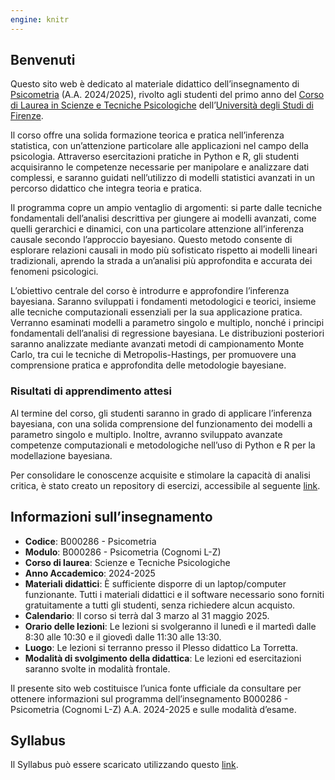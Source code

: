 ```yaml
---
engine: knitr
---
```


## Benvenuti {.unnumbered}

Questo sito web è dedicato al materiale didattico dell'insegnamento di [Psicometria](https://www.unifi.it/index.php?module=ofform2&mode=1&cmd=3&AA=2023&afId=689762) (A.A. 2024/2025), rivolto agli studenti del primo anno del [Corso di Laurea in Scienze e Tecniche Psicologiche](https://www.psicologia.unifi.it/vp-130-scienze-e-tecniche-psicologiche-l-24.html) dell'[Università degli Studi di Firenze](https://www.unifi.it/).

Il corso offre una solida formazione teorica e pratica nell'inferenza statistica, con un'attenzione particolare alle applicazioni nel campo della psicologia. Attraverso esercitazioni pratiche in Python e R, gli studenti acquisiranno le competenze necessarie per manipolare e analizzare dati complessi, e saranno guidati nell’utilizzo di modelli statistici avanzati in un percorso didattico che integra teoria e pratica. 

Il programma copre un ampio ventaglio di argomenti: si parte dalle tecniche fondamentali dell'analisi descrittiva per giungere ai modelli avanzati, come quelli gerarchici e dinamici, con una particolare attenzione all'inferenza causale secondo l’approccio bayesiano. Questo metodo consente di esplorare relazioni causali in modo più sofisticato rispetto ai modelli lineari tradizionali, aprendo la strada a un'analisi più approfondita e accurata dei fenomeni psicologici.

L’obiettivo centrale del corso è introdurre e approfondire l'inferenza bayesiana. Saranno sviluppati i fondamenti metodologici e teorici, insieme alle tecniche computazionali essenziali per la sua applicazione pratica. Verranno esaminati modelli a parametro singolo e multiplo, nonché i principi fondamentali dell’analisi di regressione bayesiana. Le distribuzioni posteriori saranno analizzate mediante avanzati metodi di campionamento Monte Carlo, tra cui le tecniche di Metropolis-Hastings, per promuovere una comprensione pratica e approfondita delle metodologie bayesiane.

### Risultati di apprendimento attesi {.unnumbered}

Al termine del corso, gli studenti saranno in grado di applicare l'inferenza bayesiana, con una solida comprensione del funzionamento dei modelli a parametro singolo e multiplo. Inoltre, avranno sviluppato avanzate competenze computazionali e metodologiche nell’uso di Python e R per la modellazione bayesiana.

Per consolidare le conoscenze acquisite e stimolare la capacità di analisi critica, è stato creato un repository di esercizi, accessibile al seguente [link](https://ccaudek.github.io/psicometria-esercizi/).

## Informazioni sull'insegnamento {.unnumbered}

- **Codice**: B000286 - Psicometria </br>
- **Modulo**: B000286 - Psicometria (Cognomi L-Z) </br>
- **Corso di laurea**: Scienze e Tecniche Psicologiche </br>
- **Anno Accademico**: 2024-2025 </br>
- **Materiali didattici**: È sufficiente disporre di un laptop/computer funzionante. Tutti i materiali didattici e il software necessario sono forniti gratuitamente a tutti gli studenti, senza richiedere alcun acquisto.</br>
- **Calendario**: Il corso si terrà dal 3 marzo al 31 maggio 2025.</br>
- **Orario delle lezioni**: Le lezioni si svolgeranno il lunedì e il martedì dalle 8:30 alle 10:30 e il giovedì dalle 11:30 alle 13:30.</br>
- **Luogo**: Le lezioni si terranno presso il Plesso didattico La Torretta.</br>
- **Modalità di svolgimento della didattica**: Le lezioni ed esercitazioni saranno svolte in modalità frontale.</br>

::: {.callout-note}
Il presente sito web costituisce l'unica fonte ufficiale da consultare per ottenere informazioni sul programma dell'insegnamento B000286 - Psicometria (Cognomi L-Z) A.A. 2024-2025 e sulle modalità d'esame.
:::

## Syllabus {.unnumbered}

Il Syllabus può essere scaricato utilizzando questo [link](syllabus/syllabus.pdf).

\mainmatter
